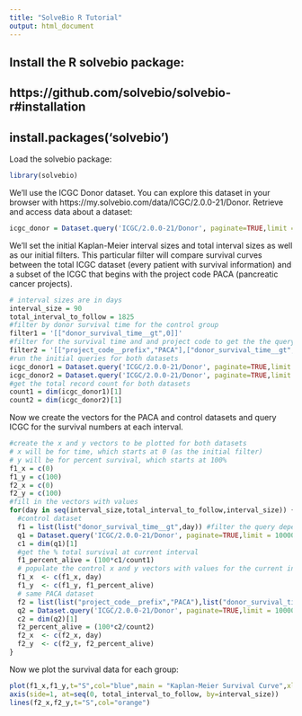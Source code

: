 ```yaml
---
title: "SolveBio R Tutorial"
output: html_document
---
```

Install the R solvebio package:
---
https://github.com/solvebio/solvebio-r#installation
---
install.packages('solvebio')
---
Load the solvebio package:
```r
library(solvebio)
```
We'll use the ICGC Donor dataset. You can explore this dataset in your browser with https://my.solvebio.com/data/ICGC/2.0.0-21/Donor.
Retrieve and access data about a dataset:
```r
icgc_donor = Dataset.query('ICGC/2.0.0-21/Donor', paginate=TRUE,limit = 10000)
```
We'll set the initial Kaplan-Meier interval sizes and total interval sizes as well as our initial filters. This particular filter will compare survival curves between the total ICGC dataset (every patient with survival information) and a subset of the ICGC that begins with the project code PACA (pancreatic cancer projects).
```r
# interval sizes are in days
interval_size = 90
total_interval_to_follow = 1825
#filter by donor survival time for the control group
filter1 = '[["donor_survival_time__gt",0]]' 
#filter for the survival time and and project code to get the the query for PACA
filter2 = '[["project_code__prefix","PACA"],["donor_survival_time__gt",0]]'
#run the initial queries for both datasets
icgc_donor1 = Dataset.query('ICGC/2.0.0-21/Donor', paginate=TRUE,limit = 10000,filters = filter1) #control dataset
icgc_donor2 = Dataset.query('ICGC/2.0.0-21/Donor', paginate=TRUE,limit = 10000,filters = filter2) #PACA dataset
#get the total record count for both datasets
count1 = dim(icgc_donor1)[1]
count2 = dim(icgc_donor2)[1]
```
Now we create the vectors for the PACA and control datasets and query ICGC for the survival numbers at each interval.
```r
#create the x and y vectors to be plotted for both datasets
# x will be for time, which starts at 0 (as the initial filter)
# y will be for percent survival, which starts at 100%
f1_x = c(0)
f1_y = c(100)
f2_x = c(0)
f2_y = c(100)
#fill in the vectors with values 
for(day in seq(interval_size,total_interval_to_follow,interval_size)) {
  #control dataset
  f1 = list(list("donor_survival_time__gt",day)) #filter the query depending on the interval time given (day)
  q1 = Dataset.query('ICGC/2.0.0-21/Donor', paginate=TRUE,limit = 10000,filters = f1) #control dataset
  c1 = dim(q1)[1]
  #get the % total survival at current interval
  f1_percent_alive = (100*c1/count1)
  # populate the control x and y vectors with values for the current interval
  f1_x  <- c(f1_x, day)
  f1_y  <- c(f1_y, f1_percent_alive)
  # same PACA dataset
  f2 = list(list("project_code__prefix","PACA"),list("donor_survival_time__gt",day)) # add filter for PACA
  q2 = Dataset.query('ICGC/2.0.0-21/Donor', paginate=TRUE,limit = 10000,filters = f2)
  c2 = dim(q2)[1]
  f2_percent_alive = (100*c2/count2)
  f2_x  <- c(f2_x, day)
  f2_y  <- c(f2_y, f2_percent_alive)
}
```
Now we plot the survival data for each group:
```r
plot(f1_x,f1_y,t="S",col="blue",main = "Kaplan-Meier Survival Curve",xlab="Time",ylab="Percent survival",xaxt='n')
axis(side=1, at=seq(0, total_interval_to_follow, by=interval_size))
lines(f2_x,f2_y,t="S",col="orange")
```